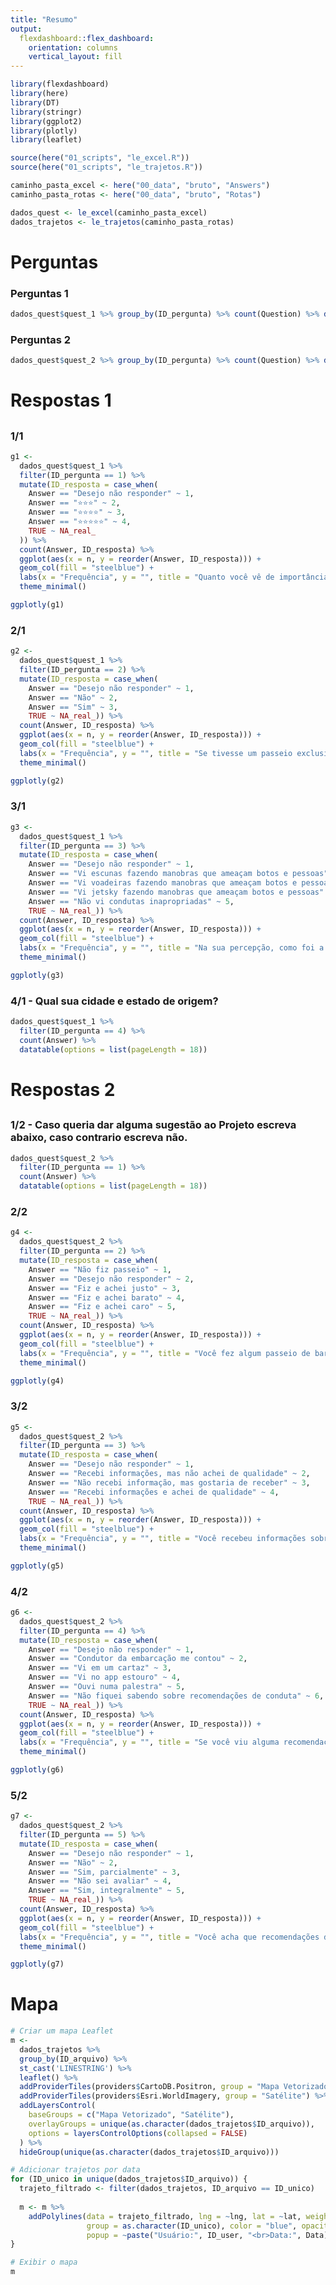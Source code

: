 ```yaml
---
title: "Resumo"
output: 
  flexdashboard::flex_dashboard:
    orientation: columns
    vertical_layout: fill
---
```


```r
library(flexdashboard)
library(here)
library(DT)
library(stringr)
library(ggplot2)
library(plotly)
library(leaflet)

source(here("01_scripts", "le_excel.R"))
source(here("01_scripts", "le_trajetos.R"))

caminho_pasta_excel <- here("00_data", "bruto", "Answers")
caminho_pasta_rotas <- here("00_data", "bruto", "Rotas")

dados_quest <- le_excel(caminho_pasta_excel)
dados_trajetos <- le_trajetos(caminho_pasta_rotas)
```


# Perguntas

### Perguntas 1

```r
dados_quest$quest_1 %>% group_by(ID_pergunta) %>% count(Question) %>% datatable()
```

### Perguntas 2

```r
dados_quest$quest_2 %>% group_by(ID_pergunta) %>% count(Question) %>% datatable()
```

# Respostas 1

## {.tabset}

### 1/1
```r
g1 <- 
  dados_quest$quest_1 %>%
  filter(ID_pergunta == 1) %>%
  mutate(ID_resposta = case_when(
    Answer == "Desejo não responder" ~ 1,
    Answer == "⭐️⭐️⭐️" ~ 2,
    Answer == "⭐️⭐️⭐️⭐️" ~ 3,
    Answer == "⭐️⭐️⭐️⭐️⭐️" ~ 4,
    TRUE ~ NA_real_
  )) %>%
  count(Answer, ID_resposta) %>%
  ggplot(aes(x = n, y = reorder(Answer, ID_resposta))) +
  geom_col(fill = "steelblue") +
  labs(x = "Frequência", y = "", title = "Quanto você vê de importância do boto-cinza para o turismo em Cananéia?") +
  theme_minimal()

ggplotly(g1)
```

### 2/1
```r
g2 <- 
  dados_quest$quest_1 %>%
  filter(ID_pergunta == 2) %>%
  mutate(ID_resposta = case_when(
    Answer == "Desejo não responder" ~ 1,
    Answer == "Não" ~ 2,
    Answer == "Sim" ~ 3,
    TRUE ~ NA_real_)) %>%
  count(Answer, ID_resposta) %>%
  ggplot(aes(x = n, y = reorder(Answer, ID_resposta))) +
  geom_col(fill = "steelblue") +
  labs(x = "Frequência", y = "", title = "Se tivesse um passeio exclusivo para ver botos-cinza, você estaria disposto a fazê-lo?") +
  theme_minimal()

ggplotly(g2)
```

### 3/1
```r
g3 <- 
  dados_quest$quest_1 %>%
  filter(ID_pergunta == 3) %>%
  mutate(ID_resposta = case_when(
    Answer == "Desejo não responder" ~ 1,
    Answer == "Vi escunas fazendo manobras que ameaçam botos e pessoas" ~ 2,
    Answer == "Vi voadeiras fazendo manobras que ameaçam botos e pessoas" ~ 3,
    Answer == "Vi jetsky fazendo manobras que ameaçam botos e pessoas" ~ 4,
    Answer == "Não vi condutas inapropriadas" ~ 5,
    TRUE ~ NA_real_)) %>%
  count(Answer, ID_resposta) %>%
  ggplot(aes(x = n, y = reorder(Answer, ID_resposta))) +
  geom_col(fill = "steelblue") +
  labs(x = "Frequência", y = "", title = "Na sua percepção, como foi a conduta das embarcações que você viu (no canal, no píer, praia ou outro local)?") +
  theme_minimal()

ggplotly(g3)
```

### 4/1 - Qual sua cidade e estado de origem?
```r
dados_quest$quest_1 %>%
  filter(ID_pergunta == 4) %>%
  count(Answer) %>%
  datatable(options = list(pageLength = 18))
```

# Respostas 2

## {.tabset}

### 1/2 - Caso queria dar alguma sugestão ao Projeto escreva abaixo, caso contrario escreva não.
```r
dados_quest$quest_2 %>%
  filter(ID_pergunta == 1) %>%
  count(Answer) %>%
  datatable(options = list(pageLength = 18))
```

### 2/2
```r
g4 <- 
  dados_quest$quest_2 %>%
  filter(ID_pergunta == 2) %>%
  mutate(ID_resposta = case_when(
    Answer == "Não fiz passeio" ~ 1,
    Answer == "Desejo não responder" ~ 2,
    Answer == "Fiz e achei justo" ~ 3,
    Answer == "Fiz e achei barato" ~ 4,
    Answer == "Fiz e achei caro" ~ 5,
    TRUE ~ NA_real_)) %>%
  count(Answer, ID_resposta) %>%
  ggplot(aes(x = n, y = reorder(Answer, ID_resposta))) +
  geom_col(fill = "steelblue") +
  labs(x = "Frequência", y = "", title = "Você fez algum passeio de barco? O que você achou do valor do passeio de barco?") +
  theme_minimal()

ggplotly(g4)
```

### 3/2
```r
g5 <- 
  dados_quest$quest_2 %>%
  filter(ID_pergunta == 3) %>%
  mutate(ID_resposta = case_when(
    Answer == "Desejo não responder" ~ 1,
    Answer == "Recebi informações, mas não achei de qualidade" ~ 2,
    Answer == "Não recebi informação, mas gostaria de receber" ~ 3,
    Answer == "Recebi informações e achei de qualidade" ~ 4,
    TRUE ~ NA_real_)) %>%
  count(Answer, ID_resposta) %>%
  ggplot(aes(x = n, y = reorder(Answer, ID_resposta))) +
  geom_col(fill = "steelblue") +
  labs(x = "Frequência", y = "", title = "Você recebeu informações sobre a região durante o passeio de barco? Achou de qualidade?") +
  theme_minimal()

ggplotly(g5)
```

### 4/2
```r
g6 <- 
  dados_quest$quest_2 %>%
  filter(ID_pergunta == 4) %>%
  mutate(ID_resposta = case_when(
    Answer == "Desejo não responder" ~ 1,
    Answer == "Condutor da embarcação me contou" ~ 2,
    Answer == "Vi em um cartaz" ~ 3,
    Answer == "Vi no app estouro" ~ 4,
    Answer == "Ouvi numa palestra" ~ 5,
    Answer == "Não fiquei sabendo sobre recomendações de conduta" ~ 6,
    TRUE ~ NA_real_)) %>%
  count(Answer, ID_resposta) %>%
  ggplot(aes(x = n, y = reorder(Answer, ID_resposta))) +
  geom_col(fill = "steelblue") +
  labs(x = "Frequência", y = "", title = "Se você viu alguma recomendação de conduta para embarcações próximas de botos-cinza, onde viu essa informação?") +
  theme_minimal()

ggplotly(g6)
```

### 5/2
```r
g7 <- 
  dados_quest$quest_2 %>%
  filter(ID_pergunta == 5) %>%
  mutate(ID_resposta = case_when(
    Answer == "Desejo não responder" ~ 1,
    Answer == "Não" ~ 2,
    Answer == "Sim, parcialmente" ~ 3,
    Answer == "Não sei avaliar" ~ 4,
    Answer == "Sim, integralmente" ~ 5,
    TRUE ~ NA_real_)) %>%
  count(Answer, ID_resposta) %>%
  ggplot(aes(x = n, y = reorder(Answer, ID_resposta))) +
  geom_col(fill = "steelblue") +
  labs(x = "Frequência", y = "", title = "Você acha que recomendações de conduta foram seguidas no seu passeio?") +
  theme_minimal()

ggplotly(g7)
```

# Mapa

```r
# Criar um mapa Leaflet
m <-
  dados_trajetos %>%
  group_by(ID_arquivo) %>%
  st_cast('LINESTRING') %>%
  leaflet() %>%
  addProviderTiles(providers$CartoDB.Positron, group = "Mapa Vetorizado") %>%
  addProviderTiles(providers$Esri.WorldImagery, group = "Satélite") %>%
  addLayersControl(
    baseGroups = c("Mapa Vetorizado", "Satélite"),
    overlayGroups = unique(as.character(dados_trajetos$ID_arquivo)),
    options = layersControlOptions(collapsed = FALSE)
  ) %>%
  hideGroup(unique(as.character(dados_trajetos$ID_arquivo)))

# Adicionar trajetos por data
for (ID_unico in unique(dados_trajetos$ID_arquivo)) {
  trajeto_filtrado <- filter(dados_trajetos, ID_arquivo == ID_unico)
  
  m <- m %>%
    addPolylines(data = trajeto_filtrado, lng = ~lng, lat = ~lat, weight = 2,
                 group = as.character(ID_unico), color = "blue", opacity = 0.5,
                 popup = ~paste("Usuário:", ID_user, "<br>Data:", Data))
}

# Exibir o mapa
m

```

